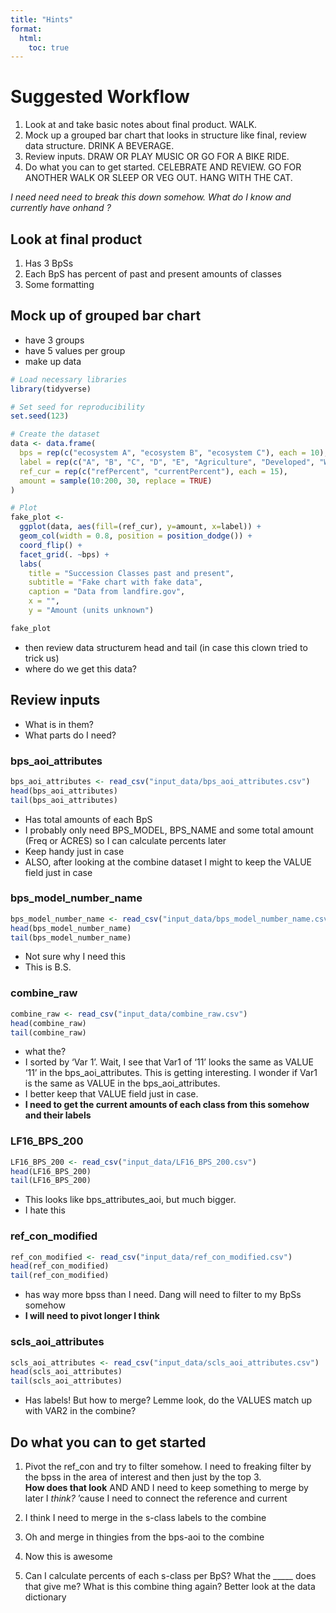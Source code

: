 ```yaml
---
title: "Hints"
format:
  html:
    toc: true
---
```



# Suggested Workflow

1. Look at and take basic notes about final product. WALK.
2. Mock up a grouped bar chart that looks in structure like final, review data structure. DRINK A BEVERAGE.
3. Review inputs. DRAW OR PLAY MUSIC OR GO FOR A BIKE RIDE.
4. Do what you can to get started.  CELEBRATE AND REVIEW.  GO FOR ANOTHER WALK OR SLEEP OR VEG OUT.  HANG WITH THE CAT. 

*I need need need to break this down somehow.  What do I know and currently have onhand ?*

## Look at final product

1. Has 3 BpSs
2. Each BpS has percent of past and present amounts of classes
3. Some formatting


## Mock up of grouped bar chart

* have 3 groups
* have 5 values per group
* make up data

```r
# Load necessary libraries
library(tidyverse)

# Set seed for reproducibility
set.seed(123)

# Create the dataset
data <- data.frame(
  bps = rep(c("ecosystem A", "ecosystem B", "ecosystem C"), each = 10),
  label = rep(c("A", "B", "C", "D", "E", "Agriculture", "Developed", "Water", "UN", "UE"), times = 3),
  ref_cur = rep(c("refPercent", "currentPercent"), each = 15),
  amount = sample(10:200, 30, replace = TRUE)
)

# Plot
fake_plot <-
  ggplot(data, aes(fill=(ref_cur), y=amount, x=label)) +
  geom_col(width = 0.8, position = position_dodge()) +
  coord_flip() +
  facet_grid(. ~bps) +
  labs(
    title = "Succession Classes past and present",
    subtitle = "Fake chart with fake data",
    caption = "Data from landfire.gov",
    x = "",
    y = "Amount (units unknown")

fake_plot

```


* then review data structurem head and tail (in case this clown tried to trick us)
* where do we get this data?


## Review inputs

* What is in them?
* What parts do I need?


### bps_aoi_attributes

```r
bps_aoi_attributes <- read_csv("input_data/bps_aoi_attributes.csv")
head(bps_aoi_attributes)
tail(bps_aoi_attributes)
```

* Has total amounts of each BpS
* I probably only need BPS_MODEL, BPS_NAME and some total amount (Freq or ACRES) so I can calculate percents later
* Keep handy just in case
* ALSO, after looking at the combine dataset I might to keep the VALUE field just in case

### bps_model_number_name

```r
bps_model_number_name <- read_csv("input_data/bps_model_number_name.csv")
head(bps_model_number_name)
tail(bps_model_number_name)
```

* Not sure why I need this
* This is B.S.

### combine_raw

```r
combine_raw <- read_csv("input_data/combine_raw.csv")
head(combine_raw)
tail(combine_raw)
```

* what the?
* I sorted by 'Var 1'.  Wait, I see that Var1 of '11' looks the same as VALUE '11' in the bps_aoi_attributes.  This is getting interesting.  I wonder if Var1 is the same as VALUE in the bps_aoi_attributes.  
* I better keep that VALUE field just in case. 
* **I need to get the current amounts of each class from this somehow and their labels**

### LF16_BPS_200

```r
LF16_BPS_200 <- read_csv("input_data/LF16_BPS_200.csv")
head(LF16_BPS_200)
tail(LF16_BPS_200)
```

* This looks like bps_attributes_aoi, but much bigger.  
* I hate this

###  ref_con_modified

```r
ref_con_modified <- read_csv("input_data/ref_con_modified.csv")
head(ref_con_modified)
tail(ref_con_modified)
```

* has way more bpss than I need.  Dang will need to filter to my BpSs somehow
* **I will need to pivot longer I think**


### scls_aoi_attributes

```r
scls_aoi_attributes <- read_csv("input_data/scls_aoi_attributes.csv")
head(scls_aoi_attributes)
tail(scls_aoi_attributes)
```

* Has labels!  But how to merge?  Lemme look, do the VALUES match up with VAR2 in the combine?  


## Do what you can to get started

1. Pivot the ref_con and try to filter somehow.  I need to freaking filter by the bpss in the area of interest and then just by the top 3.  
**How does that look**
AND AND I need to keep something to merge by later I *think?*  'cause I need to connect the reference and current

2. I think I need to merge in the s-class labels to the combine
3. Oh and merge in thingies from the bps-aoi to the combine
4. Now this is awesome
5. Can I calculate percents of each s-class per BpS?  What the _____ does that give me?  What is this combine thing again?  Better look at the data dictionary

